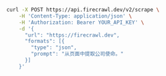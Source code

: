 ```bash cURL
curl -X POST https://api.firecrawl.dev/v2/scrape \
    -H 'Content-Type: application/json' \
    -H 'Authorization: Bearer YOUR_API_KEY' \
    -d '{
      "url": "https://firecrawl.dev",
      "formats": [{
        "type": "json",
        "prompt": "从页面中提取公司使命。"
      }]
    }'
```
